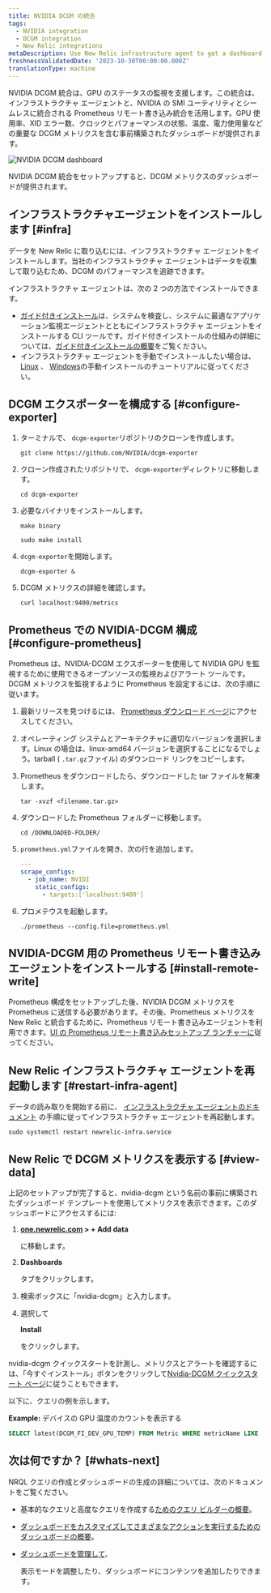 ```yaml
---
title: NVIDIA DCGM の統合
tags:
  - NVIDIA integration
  - DCGM integration
  - New Relic integrations
metaDescription: Use New Relic infrastructure agent to get a dashboard with DCGM metrics.
freshnessValidatedDate: '2023-10-30T00:00:00.000Z'
translationType: machine
---
```



NVIDIA DCGM 統合は、GPU のステータスの監視を支援します。この統合は、インフラストラクチャ エージェントと、NVIDIA の SMI ユーティリティとシームレスに統合される Prometheus リモート書き込み統合を活用します。GPU 使用率、XID エラー数、クロックとパフォーマンスの状態、温度、電力使用量などの重要な DCGM メトリクスを含む事前構築されたダッシュボードが提供されます。

<img
  title="NVIDIA DCGM dashboard"
  alt="NVIDIA DCGM dashboard"
  src={infrastructureNVIDIADCGMDashboard}
/>

<figcaption>
  NVIDIA DCGM 統合をセットアップすると、DCGM メトリクスのダッシュボードが提供されます。
</figcaption>

## インフラストラクチャエージェントをインストールします [#infra]

データを New Relic に取り込むには、インフラストラクチャ エージェントをインストールします。当社のインフラストラクチャ エージェントはデータを収集して取り込むため、DCGM のパフォーマンスを追跡できます。

インフラストラクチャ エージェントは、次の 2 つの方法でインストールできます。

* [ガイド付きインストール](https://one.newrelic.com/nr1-core?state=4f81feab-35f7-e97e-9903-52510f8542bd)は、システムを検査し、システムに最適なアプリケーション監視エージェントとともにインフラストラクチャ エージェントをインストールする CLI ツールです。ガイド付きインストールの仕組みの詳細については、[ガイド付きインストールの概要](/docs/infrastructure/host-integrations/installation/new-relic-guided-install-overview)をご覧ください。
* インフラストラクチャ エージェントを手動でインストールしたい場合は、 [Linux](/docs/infrastructure/install-infrastructure-agent/linux-installation/install-infrastructure-monitoring-agent-linux) 、 [Windows](/docs/infrastructure/install-infrastructure-agent/windows-installation/install-infrastructure-monitoring-agent-windows/)の手動インストールのチュートリアルに従ってください。

## DCGM エクスポーターを構成する [#configure-exporter]

1. ターミナルで、 `dcgm-exporter`リポジトリのクローンを作成します。

   ```shell
   git clone https://github.com/NVIDIA/dcgm-exporter
   ```

2. クローン作成されたリポジトリで、 `dcgm-exporter`ディレクトリに移動します。

   ```shell
   cd dcgm-exporter
   ```

3. 必要なバイナリをインストールします。

   ```shell
   make binary
   ```

   ```shell
   sudo make install
   ```

4. `dcgm-exporter`を開始します。

   ```shell
   dcgm-exporter &
   ```

5. DCGM メトリクスの詳細を確認します。

   ```shell
   curl localhost:9400/metrics
   ```

## Prometheus での NVIDIA-DCGM 構成 [#configure-prometheus]

Prometheus は、NVIDIA-DCGM エクスポーターを使用して NVIDIA GPU を監視するために使用できるオープンソースの監視およびアラート ツールです。DCGM メトリクスを監視するように Prometheus を設定するには、次の手順に従います。

1. 最新リリースを見つけるには、 [Prometheus ダウンロード ページ](https://prometheus.io/download/)にアクセスしてください。

2. オペレーティング システムとアーキテクチャに適切なバージョンを選択します。Linux の場合は、linux-amd64 バージョンを選択することになるでしょう。tarball ( `.tar.gz`ファイル) のダウンロード リンクをコピーします。

3. Prometheus をダウンロードしたら、ダウンロードした tar ファイルを解凍します。

   ```shell
   tar -xvzf <filename.tar.gz>
   ```

4. ダウンロードした Prometheus フォルダーに移動します。

   ```shell
   cd /DOWNLOADED-FOLDER/
   ```

5. `prometheus.yml`ファイルを開き、次の行を追加します。

   ```yml
   ---
   scrape_configs:
     - job_name: NVIDI
       static_configs:
         - targets:['localhost:9400']
   ```

6. プロメテウスを起動します。

   ```shell
   ./prometheus --config.file=prometheus.yml
   ```

## NVIDIA-DCGM 用の Prometheus リモート書き込みエージェントをインストールする [#install-remote-write]

Prometheus 構成をセットアップした後、NVIDIA DCGM メトリクスを Prometheus に送信する必要があります。その後、Prometheus メトリクスを New Relic と統合するために、Prometheus リモート書き込みエージェントを利用できます。[UI の Prometheus リモート書き込みセットアップ ランチャーに](https://one.newrelic.com/catalog-pack-details?state=04de330d-ad8b-b61c-68e2-ad852c2ca1d4)従ってください。

## New Relic インフラストラクチャ エージェントを再起動します [#restart-infra-agent]

データの読み取りを開始する前に、 [インフラストラクチャ エージェントのドキュメント](/docs/infrastructure/install-infrastructure-agent/manage-your-agent/start-stop-restart-infrastructure-agent/) の手順に従ってインフラストラクチャ エージェントを再起動します。

```shell
sudo systemctl restart newrelic-infra.service
```

## New Relic で DCGM メトリクスを表示する [#view-data]

上記のセットアップが完了すると、nvidia-dcgm という名前の事前に構築されたダッシュボード テンプレートを使用してメトリクスを表示できます。このダッシュボードにアクセスするには:

1. <DoNotTranslate>**[one.newrelic.com](https://one.newrelic.com/) > + Add data**</DoNotTranslate>

   に移動します。

2. <DoNotTranslate>**Dashboards**</DoNotTranslate>

   タブをクリックします。

3. 検索ボックスに「nvidia-dcgm」と入力します。

4. 選択して

   <DoNotTranslate>**Install**</DoNotTranslate>

   をクリックします。

nvidia-dcgm クイックスタートを計測し、メトリクスとアラートを確認するには、「今すぐインストール」ボタンをクリックして[Nvidia-DCGM クイックスタート ページ](https://newrelic.com/instant-observability/nvidia-dcgm)に従うこともできます。

以下に、クエリの例を示します。

<DoNotTranslate>**Example:**</DoNotTranslate> デバイスの GPU 温度のカウントを表示する

```sql
SELECT latest(DCGM_FI_DEV_GPU_TEMP) FROM Metric WHERE metricName LIKE 'DCGM_FI_DEV_GPU_TEMP' TIMESERIES
```

## 次は何ですか？ [#whats-next]

NRQL クエリの作成とダッシュボードの生成の詳細については、次のドキュメントをご覧ください。

* 基本的なクエリと高度なクエリを作成する[ためのクエリ ビルダーの概要](/docs/query-your-data/explore-query-data/query-builder/introduction-query-builder)。

* [ダッシュボードをカスタマイズしてさまざまなアクションを実行するためのダッシュボードの概要](/docs/query-your-data/explore-query-data/dashboards/introduction-dashboards)。

* [ダッシュボードを管理して](/docs/query-your-data/explore-query-data/dashboards/manage-your-dashboard)、

  <InlinePopover type="dashboards"/>

  表示モードを調整したり、ダッシュボードにコンテンツを追加したりできます。